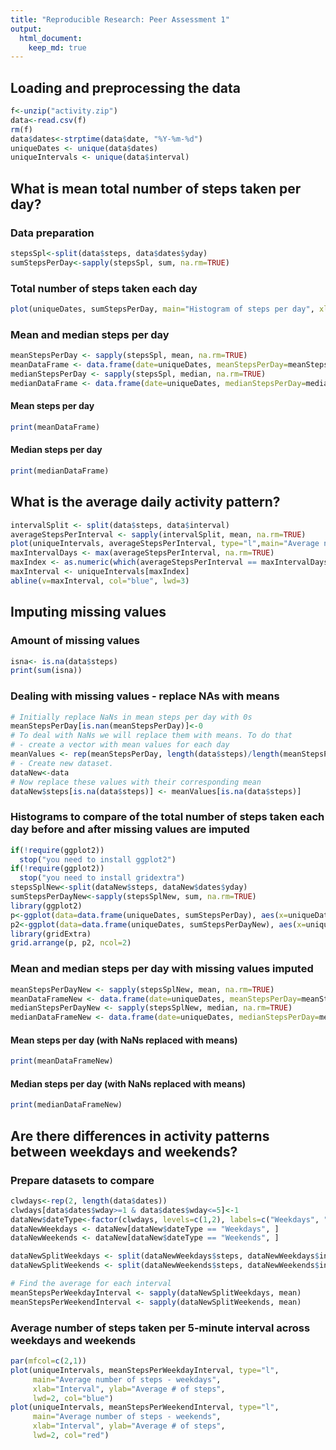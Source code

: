 ```yaml
---
title: "Reproducible Research: Peer Assessment 1"
output: 
  html_document:
    keep_md: true
---
```



## Loading and preprocessing the data
```r
f<-unzip("activity.zip")
data<-read.csv(f)
rm(f)
data$dates<-strptime(data$date, "%Y-%m-%d")
uniqueDates <- unique(data$dates)
uniqueIntervals <- unique(data$interval)
```


## What is mean total number of steps taken per day?
### Data preparation
```r
stepsSpl<-split(data$steps, data$dates$yday)
sumStepsPerDay<-sapply(stepsSpl, sum, na.rm=TRUE)
```

### Total number of steps taken each day
```r
plot(uniqueDates, sumStepsPerDay, main="Histogram of steps per day", xlab="Date", ylab="Frequency", type="h", lwd=4, col="blue")
```

### Mean and median steps per day
```r
meanStepsPerDay <- sapply(stepsSpl, mean, na.rm=TRUE)
meanDataFrame <- data.frame(date=uniqueDates, meanStepsPerDay=meanStepsPerDay, row.names=NULL)
medianStepsPerDay <- sapply(stepsSpl, median, na.rm=TRUE)
medianDataFrame <- data.frame(date=uniqueDates, medianStepsPerDay=medianStepsPerDay, row.names=NULL)
```

#### Mean steps per day
```r
print(meanDataFrame)
```

#### Median steps per day
```r
print(medianDataFrame)
```

## What is the average daily activity pattern?
```r
intervalSplit <- split(data$steps, data$interval)
averageStepsPerInterval <- sapply(intervalSplit, mean, na.rm=TRUE)
plot(uniqueIntervals, averageStepsPerInterval, type="l",main="Average number of steps per interval.\n (blue line indicates the interval with maximum steps on average)", xlab="Interval", ylab="Average # of steps ", lwd=2, col="red")
maxIntervalDays <- max(averageStepsPerInterval, na.rm=TRUE)
maxIndex <- as.numeric(which(averageStepsPerInterval == maxIntervalDays))
maxInterval <- uniqueIntervals[maxIndex]
abline(v=maxInterval, col="blue", lwd=3)
```

## Imputing missing values
### Amount of missing values
```r
isna<- is.na(data$steps)
print(sum(isna))
```

### Dealing with missing values - replace NAs with means
```r
# Initially replace NaNs in mean steps per day with 0s
meanStepsPerDay[is.nan(meanStepsPerDay)]<-0
# To deal with NaNs we will replace them with means. To do that
# - create a vector with mean values for each day
meanValues <- rep(meanStepsPerDay, length(data$steps)/length(meanStepsPerDay))
# - Create new dataset.
dataNew<-data
# Now replace these values with their corresponding mean
dataNew$steps[is.na(data$steps)] <- meanValues[is.na(data$steps)]
```

### Histograms to compare of the total number of steps taken each day before and after missing values are imputed
```r
if(!require(ggplot2))
  stop("you need to install ggplot2")
if(!require(ggplot2))
  stop("you need to install gridextra")
stepsSplNew<-split(dataNew$steps, dataNew$dates$yday)
sumStepsPerDayNew<-sapply(stepsSplNew, sum, na.rm=TRUE)
library(ggplot2)
p<-ggplot(data=data.frame(uniqueDates, sumStepsPerDay), aes(x=uniqueDates, y=sumStepsPerDay))+geom_bar(stat="identity")+labs(y = "Steps per day", x="Dates", title="Steps per day\nincluding unknown values")
p2<-ggplot(data=data.frame(uniqueDates, sumStepsPerDayNew), aes(x=uniqueDates, y=sumStepsPerDayNew))+geom_bar(stat="identity")+labs(y = "Steps per day", x="Dates", title="Steps per day;\nunknown values replaced\nwith mean")
library(gridExtra)
grid.arrange(p, p2, ncol=2)
```

### Mean and median steps per day with missing values imputed
```r
meanStepsPerDayNew <- sapply(stepsSplNew, mean, na.rm=TRUE)
meanDataFrameNew <- data.frame(date=uniqueDates, meanStepsPerDay=meanStepsPerDayNew, row.names=NULL)
medianStepsPerDayNew <- sapply(stepsSplNew, median, na.rm=TRUE)
medianDataFrameNew <- data.frame(date=uniqueDates, medianStepsPerDay=medianStepsPerDayNew, row.names=NULL)
```

#### Mean steps per day (with NaNs replaced with means)
```r
print(meanDataFrameNew)
```

#### Median steps per day (with NaNs replaced with means)
```r
print(medianDataFrameNew)
```

## Are there differences in activity patterns between weekdays and weekends?
### Prepare datasets to compare
```r
clwdays<-rep(2, length(data$dates))
clwdays[data$dates$wday>=1 & data$dates$wday<=5]<-1
dataNew$dateType<-factor(clwdays, levels=c(1,2), labels=c("Weekdays", "Weekends"))
dataNewWeekdays <- dataNew[dataNew$dateType == "Weekdays", ]
dataNewWeekends <- dataNew[dataNew$dateType == "Weekends", ]

dataNewSplitWeekdays <- split(dataNewWeekdays$steps, dataNewWeekdays$interval)
dataNewSplitWeekends <- split(dataNewWeekends$steps, dataNewWeekends$interval)

# Find the average for each interval
meanStepsPerWeekdayInterval <- sapply(dataNewSplitWeekdays, mean)
meanStepsPerWeekendInterval <- sapply(dataNewSplitWeekends, mean)
```

### Average number of steps taken per 5-minute interval across weekdays and weekends
```r
par(mfcol=c(2,1))
plot(uniqueIntervals, meanStepsPerWeekdayInterval, type="l",
     main="Average number of steps - weekdays", 
     xlab="Interval", ylab="Average # of steps", 
     lwd=2, col="blue")
plot(uniqueIntervals, meanStepsPerWeekendInterval, type="l",
     main="Average number of steps - weekends", 
     xlab="Interval", ylab="Average # of steps", 
     lwd=2, col="red")
```
